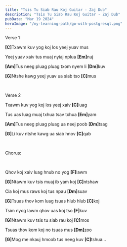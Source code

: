 ```yaml
---
title: "Tsis Tu Siab Rau Koj Guitar - Zaj Dub"
description: "Tsis Tu Siab Rau Koj Guitar - Zaj Dub"
pubDate: "Mar 19 2024"
heroImage: "/my-learning-path/go-with-postgresql.png"
---
```


Verse 1

<b>[C]</b>Txawm kuv yog koj los yeej yuav mus

Yeej yuav xaiv tus muaj nyiaj nplua <b>[Em]</b>nuj

<b>[Am]</b>Tus neeg pluag pluag txom nyem li <b>[Dm]</b>kuv

<b>[G]</b>Ntshe kawg yeej yuav ua siab tso <b>[C]</b>mus

<br />

Verse 2

Txawm kuv yog koj los yeej xaiv <b>[C]</b>luag

Tus uas luag muaj txhua tsav txhua <b>[Em]</b>yam

<b>[Am]</b>Tus neeg pluag pluag ua neej poob <b>[Dm]</b>tsag

<b>[G]</b>Li kuv ntshe kawg ua siab hnov <b>[C]</b>qab

<br />

Chorus:

<br />

Qhov koj xaiv luag hnub no yog <b>[F]</b>lawm

<b>[G]</b>Ntawm kuv tsis muaj ib yam koj <b>[C]</b>ntshaw

Cia koj mus raws koj tus npau <b>[Dm]</b>suav

<b>[G]</b>Tsuas thov kom luag tsuas hlub hlub <b>[C]</b>koj

Tsim nyog lawm qhov uas koj tso <b>[F]</b>kuv

<b>[G]</b>Ntawm kuv tsis tu siab rau koj <b>[C]</b>mos

Tsuas thov kom koj no tsuas mus <b>[Dm]</b>zoo

<b>[G]</b>Mog me nkauj hmoob tus neeg kuv <b>[C]</b>tshua...
